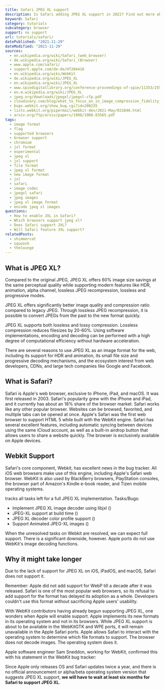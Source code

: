 ```yaml
---
title: Safari JPEG XL support
description: Is Safari adding JPEG XL support in 2022? Find out more about the current state.
keyword: Safari
category: tutorials
subcategory: browser
support: no support
url: tutorials/safari/
datePublished: "2021-11-29"
dateModified: "2021-11-29"
sources:
  - en.wikipedia.org/wiki/Safari_(web_browser)
  - de.wikipedia.org/wiki/Safari_(Browser)
  - www.apple.com/safari/
  - support.apple.com/de-de/HT204416
  - en.wikipedia.org/wiki/WebKit
  - de.wikipedia.org/wiki/JPEG_XL
  - en.wikipedia.org/wiki/JPEG_XL
  - www.spiedigitallibrary.org/conference-proceedings-of-spie/11353/2556264/Benchmarking-JPEG-XL-image-compression/10.1117/12.2556264.short?SSO=1
  - en.m.wikipedia.org/wiki/JPEG_XL
  - jpeg.org/downloads/jpegxl/jpegxl-cfp.pdf
  - cloudinary.com/blog/what_to_focus_on_in_image_compression_fidelity_or_appeal
  - bugs.webkit.org/show_bug.cgi?id=208235
  - lists.webkit.org/pipermail/webkit-dev/2021-May/031846.html
  - arxiv.org/ftp/arxiv/papers/1908/1908.03565.pdf
tags:
  - image format
  - flag
  - supported browsers
  - browser support
  - chromium
  - jxl format
  - experimental
  - jpeg xl
  - jxl support
  - file format
  - jpeg xl format
  - new image format
  - jxl
  - safari
  - image codec
  - jpegxl safari
  - jpeg images
  - jpeg xl image format
  - encode jpeg xl images
questions:
  - How to enable JXL in Safari?
  - Which browsers support jpeg xl?
  - Does Safari support JXL?
  - Will Safari feature JXL support?
relatedPosts:
  - shimmercat
  - squoosh
  - thelounge
---
```


## What is JPEG XL?

Compared to the original JPEG, JPEG XL offers 60% image size savings at the same perceptual quality while supporting modern features like HDR, animation, alpha channel, lossless JPEG recompression, lossless and progressive modes.

JPEG XL offers significantly better image quality and compression ratio compared to legacy JPEG. Through lossless JPEG recompression, it is possible to convert JPEGs from the past to the new format quickly.

JPEG XL supports both lossless and lossy compression. Lossless compression reduces filesizes by 20-60%. Using software implementations, encoding and decoding can be performed with a high degree of computational efficiency without hardware acceleration.

There are several reasons to use JPEG XL as an image format for the web, including its support for HDR and animation, its small file size and progressive decoding mechanisms, and the ecosystem interest from web developers, CDNs, and large tech companies like Google and Facebook.

## What is Safari?

Safari is Apple's web browser, exclusive to iPhone, iPad, and macOS. It was first released in 2003. Safari's popularity grew with the iPhone and iPad, and it currently has about an 18% share of the browser market. Safari works like any other popular browser. Websites can be browsed, favorited, and multiple tabs can be opened at once. Apple's Safari was the first web browser to support HTML 5 while built with the WebKit engine. Safari has several excellent features, including automatic syncing between devices using the same iCloud account, as well as a built-in airdrop button that allows users to share a website quickly. The browser is exclusively available on Apple devices.

## Webkit Support

Safari's core component, Webkit, has excellent news in the bug tracker. All iOS web browsers make use of this engine, including Apple's Safari web browser. WebKit is also used by BlackBerry browsers, PlayStation consoles, the browser part of Amazon's Kindle e-book reader, and Tizen mobile operating systems.

<Link
  href="bugs.webkit.org/show_bug.cgi?id=208235"
  text="A parent bug ticket"
/> tracks all tasks left for a full JPEG XL implementation. Tasks/Bugs:

- Implement JPEG XL image decoder using libjxl (<Link href="bugs.webkit.org/show_bug.cgi?id=233113" text="DONE"/>)
- JPEG-XL support at build time (<Link href="bugs.webkit.org/show_bug.cgi?id=233325" text="DONE"/>)
- JPEG XL decoder color profile support (<Link href="bugs.webkit.org/show_bug.cgi?id=233364" text="UNRESOLVED"/>)
- Support Animated JPEG-XL images (<Link href="bugs.webkit.org/show_bug.cgi?id=233545" text="UNRESOLVED"/>)

When the unresolved tasks on Webkit are resolved, we can expect full support. There is a significant downside, however. Apple ports do not use WebKit's image decoding functions.

## Why it might take longer

Due to the lack of support for JPEG XL on iOS, iPadOS, and macOS, Safari does not support it.

Remember: Apple did not add support for WebP till a decade after it was released. Safari is one of the most popular web browsers, so its refusal to add support for the format has delayed its adoption as a whole. Developers couldn't use this format without sacrificing Apple users' usability.

With WebKit contributors having already begun supporting JPEG XL, one wonders when Apple will enable support. Apple implements its new formats in its operating system and not in its browsers. While JPEG XL support is about to be available in the WebKitGTK and WPE ports, it will remain unavailable in the Apple Safari ports. Apple allows Safari to interact with the operating system to determine which file formats to support. The browser does not decode images. The operating system does it.

Apple software engineer Sam Sneddon, working for WebKit, confirmed this with his statement in the WebKit bug tracker:

<Quote
  text="The Apple ports use the system-provided image decoding capabilities; we're unlikely to deviate from that here, so any support for [..] depends on underlying OS support."
  author="Sam Sneddon"
  source="bugs.webkit.org/show_bug.cgi?format=multiple&id=207750"
/>

Since Apple only releases OS and Safari updates twice a year, and there is no official announcement or alpha/beta operating system version that suggests JPEG XL support, **we will have to wait at least six months for Safari to support JPEG XL**.
